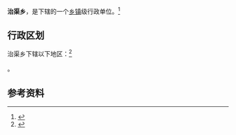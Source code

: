 {{中国乡级行政区|63/27/24/203/000}}

'''治渠乡'''，是{{PRC admin/fullname|63/27/24/203/000|3}}下辖的一个[[乡镇|乡镇]]级行政单位。<ref>{{PRC admin/ref sgc|{{PRC admin/parent|63/27/24/203/000}}}}</ref>

== 行政区划 ==

治渠乡下辖以下地区：<ref>{{PRC admin/ref sgc|63/27/24/203/000}}</ref>

{{PRC admin/children|63/27/24/203/000}}。

== 参考资料 ==

{{reflist}}

{{行政区划小作品}}
{{PRC admin/navcat|63/27/24/203/000}}